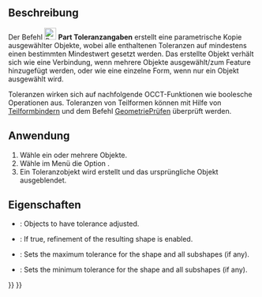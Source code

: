 <languages/>

{{Docnav/de
|[[Part_RefineShape/de|FormAufbereiten]]
|[[Part_SectionCut/de|Schnittansicht]]
|[[Part_Workbench/de|Part]]
|IconL=Part_RefineShape.svg
|IconR=Part_SectionCut.svg
|IconC=Workbench_Part.svg
}}

{{GuiCommand/de
|Name=Part ToleranceSet
|Name/de=Part Toleranzangaben
|MenuLocation=Part → Verbund → Toleranz angeben
|Workbenches=[[Part_Workbench/de|Part]]
|Version=1.1
|SeeAlso=
}}

<span id="Description"></span>
==Beschreibung==

Der Befehl [[Image:Part_ToleranceSet.svg|24px]] '''Part Toleranzangaben''' erstellt eine parametrische Kopie ausgewählter Objekte, wobei alle enthaltenen Toleranzen auf mindestens einen bestimmten Mindestwert gesetzt werden. Das erstellte Objekt verhält sich wie eine Verbindung, wenn mehrere Objekte ausgewählt/zum Feature hinzugefügt werden, oder wie eine einzelne Form, wenn nur ein Objekt ausgewählt wird.

Toleranzen wirken sich auf nachfolgende OCCT-Funktionen wie boolesche Operationen aus. Toleranzen von Teilformen können mit Hilfe von [[PartDesign_SubShapeBinder/de|Teilformbindern]] und dem Befehl [[Part_CheckGeometry/de| GeometriePrüfen]] überprüft werden.

<span id="Usage"></span>
==Anwendung==

# Wähle ein oder mehrere Objekte.
# Wähle im Menü die Option {{MenuCommand|Part → Verbund → [[Image:Part_ToleranceSet.svg|16px]] Toleranz festlegen}}.
# Ein Toleranzobjekt wird erstellt und das ursprüngliche Objekt ausgeblendet.

<span id="Properties"></span>
==Eigenschaften==

{{Properties_Title|Toleranzangaben}}

<div lang="en" dir="ltr" class="mw-content-ltr">
*{{PropertyData|Objects}}: Objects to have tolerance adjusted.
*{{PropertyData|Refine}}: If true, refinement of the resulting shape is enabled.
*{{PropertyData|max Tolerance}}: Sets the maximum tolerance for the shape and all subshapes (if any).
*{{PropertyData|min Tolerance}}: Sets the minimum tolerance for the shape and all subshapes (if any).
</div>


{{Docnav/de
|[[Part_RefineShape/de|FormAufbereiten]]
|[[Part_SectionCut/de|Schnittansicht]]
|[[Part_Workbench/de|Part]]
|IconL=Part_RefineShape.svg
|IconR=Part_SectionCut.svg
|IconC=Workbench_Part.svg
}}

{{Part_Tools_navi{{#translation:}}}}
{{Userdocnavi{{#translation:}}}}